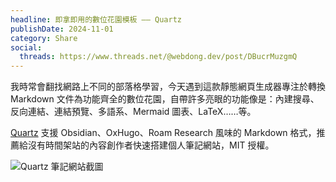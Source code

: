 ```yaml
---
headline: 即拿即用的數位花園模板 —— Quartz
publishDate: 2024-11-01
category: Share
social:
  threads: https://www.threads.net/@webdong.dev/post/DBucrMuzgmQ
---
```


我時常會翻找網路上不同的部落格學習，今天遇到這款靜態網頁生成器專注於轉換 Markdown 文件為功能齊全的數位花園，自帶許多亮眼的功能像是：內建搜尋、反向連結、連結預覽、多語系、Mermaid 圖表、LaTeX……等。

[Quartz](https://quartz.jzhao.xyz/) 支援 Obsidian、OxHugo、Roam Research 風味的 Markdown 格式，推薦給沒有時間架站的內容創作者快速搭建個人筆記網站，MIT 授權。

![Quartz 筆記網站截圖](quartz-screenshot.webp)
